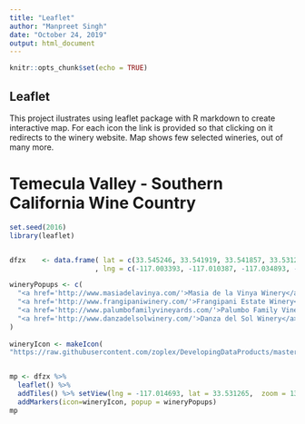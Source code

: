 ---
title: "Leaflet"
author: "Manpreet Singh"
date: "October 24, 2019"
output: html_document
---

```{r setup, include=FALSE}
knitr::opts_chunk$set(echo = TRUE)
```

## Leaflet

This project ilustrates using leaflet package with R markdown to create interactive map. For each icon the link is provided so that clicking on it redirects to the winery website. Map shows few selected wineries, out of many more.

# Temecula Valley - Southern California Wine Country

```{r}

set.seed(2016)
library(leaflet)


dfzx    <- data.frame( lat = c(33.545246, 33.541919, 33.541857, 33.531265)
                     , lng = c(-117.003393, -117.010387, -117.034893, -117.014693) )

wineryPopups <- c(
  "<a href='http://www.masiadelavinya.com/'>Masia de la Vinya Winery</a>",
  "<a href='http://www.frangipaniwinery.com/'>Frangipani Estate Winery</a>",
  "<a href='http://www.palumbofamilyvineyards.com/'>Palumbo Family Vineyard</a>",
  "<a href='http://www.danzadelsolwinery.com/'>Danza del Sol Winery</a>"
)
 
wineryIcon <- makeIcon(
"https://raw.githubusercontent.com/zoplex/DevelopingDataProducts/master/WineGlass-50.png", 48, 48)  


mp <- dfzx %>% 
  leaflet() %>%
  addTiles() %>% setView(lng = -117.014693, lat = 33.531265,  zoom = 13) %>% 
  addMarkers(icon=wineryIcon, popup = wineryPopups)
mp

```


